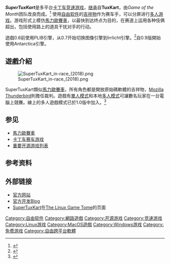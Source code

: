 {{NoteTA|G1=Games}}
{{Infobox VG
| title = SuperTuxKart
| original = 
| japanese = 
| english = 
| image = Logo de SuperTuxKart.png
| caption = 
| developer = Game of the Month团队、Joerg Henrichs、Marianne Gagnon和Constantin Pelikan
| publisher = 
| director = 
| producer = 
| designer = 
| writer = 
| programmer = 
| artist = Jean-Manuel Clemençon, various others
| composer = 
| series = 
| engine = Antarctica (0.9–)<br>{{link-en|Irrlicht引擎|Irrlicht Engine|Irrlicht}} (0.7–0.8.1)<br>{{link-en|PLIB|PLIB}} (0.0.0–0.6.2)
| released = 2004年（首次發佈）<br>{{Start date and age|2021|09|28}}（1.3，最新版本）
| shutdown = 
| onlinegame = 
| modes = [[單人遊戲|單人遊戲]]、[[多人遊戲|多人遊戲]]
| genre = [[竞速游戏|竞速]]
| platforms = [[Linux|Linux]]，[[Mac_OS_X|Mac OS X]]，[[Microsoft_Windows|Microsoft Windows]]，[[Android|Android]]
}}
'''''SuperTuxKart'''''是多平台[[卡丁车|卡丁车]][[竞速游戏|竞速游戏]]，[[继承|继承]]自'''TuxKart'''，由''Game of the Month''团队改良而成。<ref>{{cite web |url=http://www.happypenguin.org/show?SuperTuxKart |title=SuperTuxKart |accessdate=2008-06-01 |publisher=The Linux Game Tome |date=2004-12-22 |deadurl=yes |archiveurl=https://web.archive.org/web/20121030050748/http://www.happypenguin.org/show?SuperTuxKart |archivedate=2012-10-30 }}</ref>
使用[[自由软件|自由软件]]的[[吉祥物|吉祥物]]作为赛车手，可以分屏进行[[多人游戏|多人游戏]]。游戏形式上模仿[[馬力歐賽車|馬力歐賽車]]，以最快到达终点为目的，在赛道上运用各种伎俩超出，包括使用路上的道具干扰对手的行动。

遊戲0.6前使用PLIB引擎，从0.7开始切换图像引擎到Irrlicht引擎。<ref>{{Cite web |url=http://supertuxkart.blogspot.com/2009/02/250109-050209-commit-summary.html |title=存档副本 |accessdate=2009-02-07 |archive-date=2016-03-05 |archive-url=https://web.archive.org/web/20160305002436/http://supertuxkart.blogspot.com/2009/02/250109-050209-commit-summary.html |dead-url=no }}</ref>自0.9版開始使用Antarctica引擎。

== 遊戲介紹 ==
[[File:SuperTuxKart_in-race_(2018).png|thumb]]

SuperTuxKart類似[[馬力歐賽車|馬力歐賽車]]，所有角色都是開放原始碼軟體的吉祥物，[[Mozilla_Thunderbird|Mozilla Thunderbird]]則擔任裁判。遊戲有[[單人遊戲|單人模式]]和本地[[多人遊戲|多人模式]]可讓數名玩家在一台電腦上競賽。線上的多人遊戲模式已於1.0版中加入。<ref name=faq>{{Cite web|url=http://blog.supertuxkart.net/2019/04/supertuxkart-10-release.html|title=SuperTuxKart 1.0 Release|accessdate=2019-07-11|publisher=SuperTuxKart|date=2019-04-20|archive-date=2019-07-21|archive-url=https://web.archive.org/web/20190721042338/http://blog.supertuxkart.net/2019/04/supertuxkart-10-release.html|dead-url=no}}</ref>

== 参见 ==
{{Portal|自由软件|Free Software Portal Logo.svg}}
{{Portal|电子游戏|Gamepad.svg}}
* [[馬力歐賽車|馬力歐賽車]]
* [[卡丁车赛车游戏|卡丁车赛车游戏]]
* [[重要开源游戏列表|重要开源游戏列表]]

== 参考资料 ==
{{reflist|30em}}

== 外部链接 ==
{{Commons category|SuperTuxKart}}
*[https://supertuxkart.net/Main_Page 官方网站] {{Wayback|url=https://supertuxkart.net/Main_Page |date=20171029145331 }}
*[https://blog.supertuxkart.net/ 官方开发Blog] {{Wayback|url=https://blog.supertuxkart.net/ |date=20220422191157 }}
*[https://web.archive.org/web/20090131223022/http://happypenguin.org/show?SuperTuxKart SuperTuxKart]在[[The_Linux_Game_Tome|The Linux Game Tome]]的页面

[[Category:自由软件|Category:自由软件]]
[[Category:網路遊戲|Category:網路遊戲]]
[[Category:开源游戏|Category:开源游戏]]
[[Category:竞速游戏|Category:竞速游戏]]
[[Category:Linux游戏|Category:Linux游戏]]
[[Category:MacOS遊戲|Category:MacOS遊戲]]
[[Category:Windows游戏|Category:Windows游戏]]
[[Category:免费游戏|Category:免费游戏]]
[[Category:自由跨平台軟體|Category:自由跨平台軟體]]
